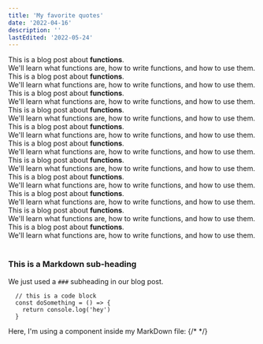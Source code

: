 ```yaml
---
title: 'My favorite quotes'
date: '2022-04-16'
description: ''
lastEdited: '2022-05-24'
---
```


<div>
  This is a blog post about <strong>functions</strong>. <br />
  We'll learn what functions are, how to write functions, and how to use them.
</div>
<div>
  This is a blog post about <strong>functions</strong>. <br />
  We'll learn what functions are, how to write functions, and how to use them.
</div>
<div>
  This is a blog post about <strong>functions</strong>. <br />
  We'll learn what functions are, how to write functions, and how to use them.
</div>
<div>
  This is a blog post about <strong>functions</strong>. <br />
  We'll learn what functions are, how to write functions, and how to use them.
</div>
<div>
  This is a blog post about <strong>functions</strong>. <br />
  We'll learn what functions are, how to write functions, and how to use them.
</div>
<div>
  This is a blog post about <strong>functions</strong>. <br />
  We'll learn what functions are, how to write functions, and how to use them.
</div>
<div>
  This is a blog post about <strong>functions</strong>. <br />
  We'll learn what functions are, how to write functions, and how to use them.
</div>
<div>
  This is a blog post about <strong>functions</strong>. <br />
  We'll learn what functions are, how to write functions, and how to use them.
</div>
<div>
  This is a blog post about <strong>functions</strong>. <br />
  We'll learn what functions are, how to write functions, and how to use them.
</div>
<div>
  This is a blog post about <strong>functions</strong>. <br />
  We'll learn what functions are, how to write functions, and how to use them.
</div>
<div>
  This is a blog post about <strong>functions</strong>. <br />
  We'll learn what functions are, how to write functions, and how to use them.
</div>

<br />

### This is a Markdown sub-heading

We just used a `###` subheading in our blog post.

```
  // this is a code block
  const doSomething = () => {
    return console.log('hey')
  }
```

<div>
  Here, I'm using a component inside my MarkDown file:
  {/* <LinksContainer /> */}
</div>
